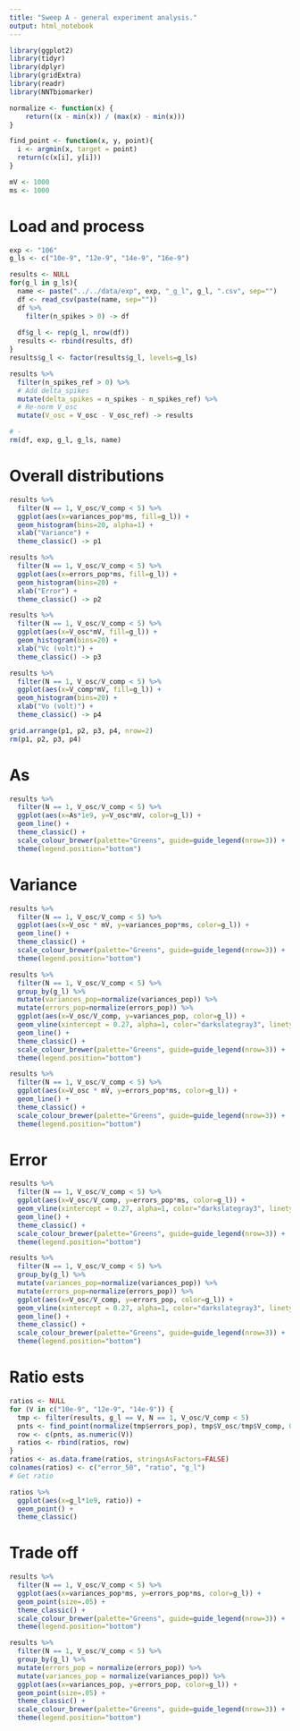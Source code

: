 ```yaml
---
title: "Sweep A - general experiment analysis."
output: html_notebook
---
```


```r
library(ggplot2)
library(tidyr)
library(dplyr)
library(gridExtra)
library(readr)
library(NNTbiomarker)

normalize <- function(x) {
    return((x - min(x)) / (max(x) - min(x)))
}

find_point <- function(x, y, point){
  i <- argmin(x, target = point)
  return(c(x[i], y[i]))
}

mV <- 1000
ms <- 1000
```


# Load and process

```r
exp <- "106"
g_ls <- c("10e-9", "12e-9", "14e-9", "16e-9")

results <- NULL
for(g_l in g_ls){
  name <- paste("../../data/exp", exp, "_g_l", g_l, ".csv", sep="")
  df <- read_csv(paste(name, sep=""))
  df %>%
    filter(n_spikes > 0) -> df
  
  df$g_l <- rep(g_l, nrow(df))
  results <- rbind(results, df)
}
results$g_l <- factor(results$g_l, levels=g_ls)

results %>% 
  filter(n_spikes_ref > 0) %>% 
  # Add delta_spikes
  mutate(delta_spikes = n_spikes - n_spikes_ref) %>% 
  # Re-norm V_osc
  mutate(V_osc = V_osc - V_osc_ref) -> results

# -
rm(df, exp, g_l, g_ls, name)
```


# Overall distributions

```r
results %>% 
  filter(N == 1, V_osc/V_comp < 5) %>% 
  ggplot(aes(x=variances_pop*ms, fill=g_l)) +
  geom_histogram(bins=20, alpha=1) + 
  xlab("Variance") +
  theme_classic() -> p1

results %>% 
  filter(N == 1, V_osc/V_comp < 5) %>% 
  ggplot(aes(x=errors_pop*ms, fill=g_l)) +
  geom_histogram(bins=20) + 
  xlab("Error") +
  theme_classic() -> p2

results %>% 
  filter(N == 1, V_osc/V_comp < 5) %>% 
  ggplot(aes(x=V_osc*mV, fill=g_l)) +
  geom_histogram(bins=20) +
  xlab("Vc (volt)") +
  theme_classic() -> p3

results %>% 
  filter(N == 1, V_osc/V_comp < 5) %>% 
  ggplot(aes(x=V_comp*mV, fill=g_l)) +
  geom_histogram(bins=20) +
  xlab("Vo (volt)") +
  theme_classic() -> p4

grid.arrange(p1, p2, p3, p4, nrow=2)
rm(p1, p2, p3, p4)
```


# As
```r
results %>% 
  filter(N == 1, V_osc/V_comp < 5) %>% 
  ggplot(aes(x=As*1e9, y=V_osc*mV, color=g_l)) +
  geom_line() + 
  theme_classic() +
  scale_colour_brewer(palette="Greens", guide=guide_legend(nrow=3)) +
  theme(legend.position="bottom") 
```

# Variance
```r
results %>% 
  filter(N == 1, V_osc/V_comp < 5) %>% 
  ggplot(aes(x=V_osc * mV, y=variances_pop*ms, color=g_l)) +
  geom_line() + 
  theme_classic() +
  scale_colour_brewer(palette="Greens", guide=guide_legend(nrow=3)) +
  theme(legend.position="bottom") 
```

```r
results %>% 
  filter(N == 1, V_osc/V_comp < 5) %>% 
  group_by(g_l) %>% 
  mutate(variances_pop=normalize(variances_pop)) %>% 
  mutate(errors_pop=normalize(errors_pop)) %>% 
  ggplot(aes(x=V_osc/V_comp, y=variances_pop, color=g_l)) +
  geom_vline(xintercept = 0.27, alpha=1, color="darkslategray3", linetype="solid") +
  geom_line() + 
  theme_classic() +
  scale_colour_brewer(palette="Greens", guide=guide_legend(nrow=3)) +
  theme(legend.position="bottom") 
```

```r
results %>% 
  filter(N == 1, V_osc/V_comp < 5) %>% 
  ggplot(aes(x=V_osc * mV, y=errors_pop*ms, color=g_l)) +
  geom_line() + 
  theme_classic() +
  scale_colour_brewer(palette="Greens", guide=guide_legend(nrow=3)) +
  theme(legend.position="bottom") 
```

# Error
```r
results %>% 
  filter(N == 1, V_osc/V_comp < 5) %>% 
  ggplot(aes(x=V_osc/V_comp, y=errors_pop*ms, color=g_l)) +
  geom_vline(xintercept = 0.27, alpha=1, color="darkslategray3", linetype="solid") +
  geom_line() + 
  theme_classic() +
  scale_colour_brewer(palette="Greens", guide=guide_legend(nrow=3)) +
  theme(legend.position="bottom") 
```

```r
results %>% 
  filter(N == 1, V_osc/V_comp < 5) %>% 
  group_by(g_l) %>% 
  mutate(variances_pop=normalize(variances_pop)) %>% 
  mutate(errors_pop=normalize(errors_pop)) %>% 
  ggplot(aes(x=V_osc/V_comp, y=errors_pop, color=g_l)) +
  geom_vline(xintercept = 0.27, alpha=1, color="darkslategray3", linetype="solid") +
  geom_line() + 
  theme_classic() +
  scale_colour_brewer(palette="Greens", guide=guide_legend(nrow=3)) +
  theme(legend.position="bottom") 
```

# Ratio ests
```r
ratios <- NULL
for (V in c("10e-9", "12e-9", "14e-9")) {
  tmp <- filter(results, g_l == V, N == 1, V_osc/V_comp < 5)
  pnts <- find_point(normalize(tmp$errors_pop), tmp$V_osc/tmp$V_comp, 0.5)  
  row <- c(pnts, as.numeric(V))
  ratios <- rbind(ratios, row)
}
ratios <- as.data.frame(ratios, stringsAsFactors=FALSE)
colnames(ratios) <- c("error_50", "ratio", "g_l")
# Get ratio

ratios %>% 
  ggplot(aes(x=g_l*1e9, ratio)) + 
  geom_point() + 
  theme_classic()
```

# Trade off
```r
results %>% 
  filter(N == 1, V_osc/V_comp < 5) %>% 
  ggplot(aes(x=variances_pop*ms, y=errors_pop*ms, color=g_l)) +
  geom_point(size=.05) + 
  theme_classic() +
  scale_colour_brewer(palette="Greens", guide=guide_legend(nrow=3)) +
  theme(legend.position="bottom") 
```

```r
results %>% 
  filter(N == 1, V_osc/V_comp < 5) %>% 
  group_by(g_l) %>% 
  mutate(errors_pop = normalize(errors_pop)) %>%
  mutate(variances_pop = normalize(variances_pop)) %>%
  ggplot(aes(x=variances_pop, y=errors_pop, color=g_l)) +
  geom_point(size=.05) + 
  theme_classic() +
  scale_colour_brewer(palette="Greens", guide=guide_legend(nrow=3)) +
  theme(legend.position="bottom") 
```

